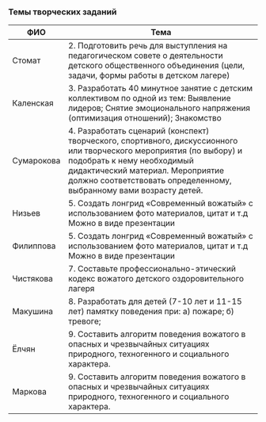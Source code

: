 ### Темы творческих заданий

| ФИО           | Тема          |
| ----------- | ----------- | 
|  Стомат   | 2. Подготовить речь для выступления на педагогическом совете о деятельности детского общественного объединения (цели, задачи, формы работы в детском лагере) |
|  Каленская   | 3. Разработать 40 минутное  занятие с детским коллективом по одной из тем: Выявление лидеров; Снятие эмоционального напряжения (оптимизация отношений); Знакомство |
|  Сумарокова    | 4. Разработать сценарий (конспект) творческого, спортивного, дискуссионного или творческого мероприятия (по выбору) и подобрать к нему необходимый дидактический материал. Мероприятие должно соответствовать определенному, выбранному вами возрасту детей.  |
|  Низьев   | 5. Создать лонгрид «Современный вожатый» с использованием фото материалов, цитат и т.д  Можно в виде презентации |
|  Филиппова   | 5. Создать лонгрид «Современный вожатый» с использованием фото материалов, цитат и т.д  Можно в виде презентации |
|  Чистякова  | 7. Составьте профессионально-этический кодекс вожатого детского оздоровительного лагеря |
|  Макушина  | 8. Разработать для детей (7-10 лет и 11-15 лет) памятку поведения при: а) пожаре; б) тревоге; |
|  Ёлчян   | 9. Составить алгоритм поведения вожатого в опасных и чрезвычайных ситуациях природного, техногенного и социального характера. |
|  Маркова   | 9. Составить алгоритм поведения вожатого в опасных и чрезвычайных ситуациях природного, техногенного и социального характера. |
